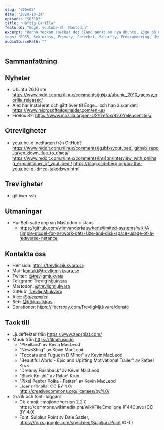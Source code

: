 ```yaml
---
slug: "s05e02"
date: "2020-10-28"
episode: "S05E02"
title: "Häftig Gorilla"
featured: "Edge, youtube-dl, Mastodon"
excerpt: "Denna veckan snackas det bland annat om nya Ubuntu, Edge på Linux och Git" 
tags: "FOSS, Sekretess, Privacy, Säkerhet, Security, Programmering, Utveckling, RaspberryPi, Mjukvara, PinePhone, Technology, Linux, Open Source, Mastodon, Ubuntu, Edge, Firefox, youtube-dl, ssh, git, GitHub, VPS, Digital Ocean" 
audioSourcePath: ""
---
```

## Sammanfattning


## Nyheter
- Ubuntu 20.10 ute https://www.reddit.com/r/linux/comments/jg5jxa/ubuntu_2010_groovy_gorilla_released/
- Alex har installerat och gått över till Edge... och han älskar det: https://www.microsoftedgeinsider.com/en-us/
- Firefox 82: https://www.mozilla.org/en-US/firefox/82.0/releasenotes/

## Otrevligheter 
- youtube-dl nedtagen från GitHub? https://www.reddit.com/r/linux/comments/jgubfx/youtubedl_github_repo_taken_down_due_to_dmca/ https://www.reddit.com/r/linux/comments/jhs4on/interview_with_philhag_exmaintainer_of_youtubedl/ https://blog.codeberg.org/on-the-youtube-dl-dmca-takedown.html

## Trevligheter
- git över ssh

## Utmaningar
- Hur Seb satte upp sin Mastodon-instans
    - https://github.com/wimvanderbauwhede/limited-systems/wiki/A-simple-model-for-network-data-size-and-disk-space-usage-of-a-fediverse-instance


## Kontakta oss
- Hemsida: https://trevligmjukvara.se
- Mail: kontakt@trevligmjukvara.se
- Twitter: [@trevligmjukvara](https://twitter.com/trevligmjukvara)
- Telegram: [Trevlig Mjukvara](https://t.me/trevligmjukvara)
- Mastodon: [@trevligmjukvara](https://mastodon.linuxkompis.se/@trevligmjukvara)
- GitHub: [Trevlig Mjukvara](https://github.com/trevligmjukvara)
- Alex: [@_alexander_](https://mastodon.online/@_alexander_)
- Seb: [@Kikkusrikkus](https://twitter.com/Kikkusrikkus)
- Donationer: https://liberapay.com/TrevligMjukvara/donate

## Tack till
- Ljudeffekter från https://www.zapsplat.com/
- Musik från https://filmmusic.io
  - "Pixelland" av Kevin MacLeod
  - "NewsSting" av Kevin MacLeod
  - "Toccata and Fugue in D Minor" av Kevin MacLeod
  - "Beautiful World - Epic and Uplifting Motivational Trailer" av Rafael Krux
  - "Dreamy Flashback" av Kevin MacLeod
  - "Black Knight" av Rafael Krux
  - "Pixel Peeker Polka - Faster" av Kevin MacLeod
  - Licens för alla: CC BY 4.0: http://creativecommons.org/licenses/by/4.0/
- Grafik och font i loggan:
  - Ok-emoji: emojione version 2.2.7, https://commons.wikimedia.org/wiki/File:Emojione_1F44C.svg (CC BY 4.0)
  - Font: Sulphur Point av Dale Sattler, https://fonts.google.com/specimen/Sulphur+Point (OFL)
